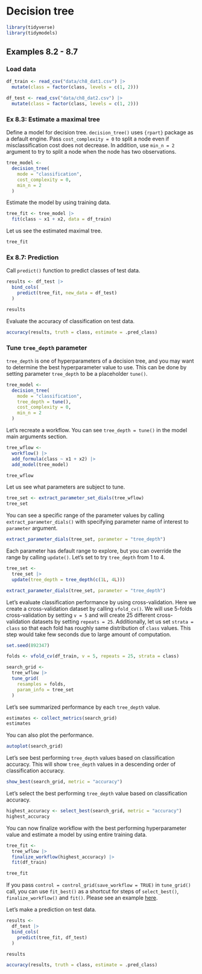 # Decision tree

```r
library(tidyverse)
library(tidymodels)
```

## Examples 8.2 - 8.7

### Load data

```r
df_train <- read_csv("data/ch8_dat1.csv") |> 
  mutate(class = factor(class, levels = c(1, 2)))

df_test <- read_csv("data/ch8_dat2.csv") |> 
  mutate(class = factor(class, levels = c(1, 2)))
```


### Ex 8.3: Estimate a maximal tree

Define a model for decision tree. `decision_tree()` uses `{rpart}` package as a default engine. Pass `cost_complexity = 0` to split a node even if misclassification cost does not decrease. In addition, use `min_n = 2` argument to try to split a node when the node has two observations.

```r
tree_model <- 
  decision_tree(
    mode = "classification", 
    cost_complexity = 0,
    min_n = 2
  )
```

Estimate the model by using training data.

```r
tree_fit <- tree_model |> 
  fit(class ~ x1 + x2, data = df_train)
```

Let us see the estimated maximal tree.

```r
tree_fit
```

### Ex 8.7: Prediction

Call `predict()` function to predict classes of test data.

```r
results <- df_test |> 
  bind_cols(
    predict(tree_fit, new_data = df_test)
  )

results
```

Evaluate the accuracy of classification on test data.

```r
accuracy(results, truth = class, estimate = .pred_class)
```


### Tune `tree_depth` parameter

`tree_depth` is one of hyperparameters of a decision tree, and you may want to determine the best hyperparameter value to use. This can be done by setting parameter `tree_depth` to be a placeholder `tune()`.

```r
tree_model <- 
  decision_tree(
    mode = "classification", 
    tree_depth = tune(),
    cost_complexity = 0,
    min_n = 2
  )
```

Let's recreate a workflow. You can see `tree_depth = tune()` in the model main arguments section.

```r
tree_wflow <- 
  workflow() |> 
  add_formula(class ~ x1 + x2) |> 
  add_model(tree_model)

tree_wflow
```

Let us see what parameters are subject to tune.

```r
tree_set <- extract_parameter_set_dials(tree_wflow)
tree_set
```

You can see a specific range of the parameter values by calling `extract_parameter_dials()` with specifying parameter name of interest to `parameter` argument.

```r
extract_parameter_dials(tree_set, parameter = "tree_depth")
```

Each parameter has default range to explore, but you can override the range by calling `update()`. Let's set to try `tree_depth` from 1 to 4.

```r
tree_set <-
  tree_set |> 
  update(tree_depth = tree_depth(c(1L, 4L)))

extract_parameter_dials(tree_set, parameter = "tree_depth")
```


Let's evaluate classification performance by using cross-validation. Here we create a cross-validation dataset by calling `vfold_cv()`. We will use 5-folds cross-validation by setting `v = 5` and will create 25 different cross-validation datasets by setting `repeats = 25`. Additionally, let us set `strata = class` so that each fold has roughly same distribution of `class` values. This step would take few seconds due to large amount of computation.

```r
set.seed(892347)

folds <- vfold_cv(df_train, v = 5, repeats = 25, strata = class)

search_grid <- 
  tree_wflow |> 
  tune_grid(
    resamples = folds,
    param_info = tree_set
  )
```

Let's see summarized performance by each `tree_depth` value.

```r
estimates <- collect_metrics(search_grid)
estimates
```

You can also plot the performance.

```r
autoplot(search_grid)
```

Let's see best performing `tree_depth` values based on classification accuracy. This will show `tree_depth` values in a descending order of classification accuracy.

```r
show_best(search_grid, metric = "accuracy")
```

Let's select the best performing `tree_depth` value based on classification accuracy.

```r
highest_accuracy <- select_best(search_grid, metric = "accuracy")
highest_accuracy
```

You can now finalize workflow with the best performing hyperparameter value and estimate a model by using entire training data.

```r
tree_fit <- 
  tree_wflow |> 
  finalize_workflow(highest_accuracy) |> 
  fit(df_train)

tree_fit
```

:::{.callout-note}
If you pass `control = control_grid(save_workflow = TRUE)` in `tune_grid()` call, you can use `fit_best()` as a shortcut for steps of `select_best()`, `finalize_workflow()` and `fit()`. Please see an example [here](https://tune.tidymodels.org/reference/fit_best.html).
:::

Let's make a prediction on test data.

```r
results <-
  df_test |> 
  bind_cols(
    predict(tree_fit, df_test)
  )

results
```

```r
accuracy(results, truth = class, estimate = .pred_class)
```


